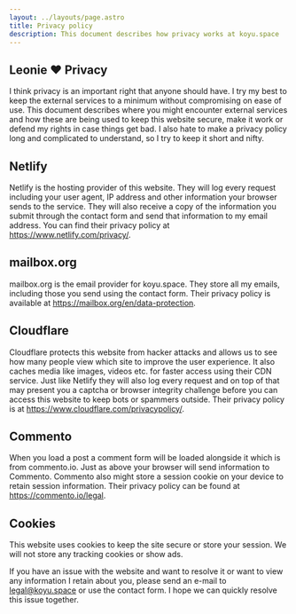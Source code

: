 ```yaml
---
layout: ../layouts/page.astro
title: Privacy policy
description: This document describes how privacy works at koyu.space
---
```



## Leonie ❤️ Privacy

I think privacy is an important right that anyone should have. I try my best to keep the external services to a minimum without compromising on ease of use. This document describes where you might encounter external services and how these are being used to keep this website secure, make it work or defend my rights in case things get bad. I also hate to make a privacy policy long and complicated to understand, so I try to keep it short and nifty.

## Netlify

Netlify is the hosting provider of this website. They will log every request including your user agent, IP address and other information your browser sends to the service. They will also receive a copy of the information you submit through the contact form and send that information to my email address. You can find their privacy policy at https://www.netlify.com/privacy/.

## mailbox.org

mailbox.org is the email provider for koyu.space. They store all my emails, including those you send using the contact form. Their privacy policy is available at https://mailbox.org/en/data-protection.

## Cloudflare

Cloudflare protects this website from hacker attacks and allows us to see how many people view which site to improve the user experience. It also caches media like images, videos etc. for faster access using their CDN service. Just like Netlify they will also log every request and on top of that may present you a captcha or browser integrity challenge before you can access this website to keep bots or spammers outside. Their privacy policy is at https://www.cloudflare.com/privacypolicy/.

## Commento

When you load a post a comment form will be loaded alongside it which is from commento.io. Just as above your browser will send information to Commento. Commento also might store a session cookie on your device to retain session information. Their privacy policy can be found at https://commento.io/legal.

## Cookies

This website uses cookies to keep the site secure or store your session. We will not store any tracking cookies or show ads.

<Info>If you have an issue with the website and want to resolve it or want to view any information I retain about you, please send an e-mail to legal@koyu.space or use the contact form. I hope we can quickly resolve this issue together.</Info>